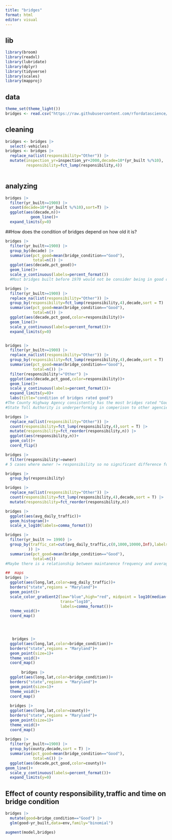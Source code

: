 ---
title: "bridges"
format: html
editor: visual
---

## lib

```{r}

library(broom)
library(readxl)
library(lubridate)
library(dplyr)
library(tidyverse)
library(scales)
library(mapproj)
```

## data

```{r}
theme_set(theme_light())
bridges <- read.csv("https://raw.githubusercontent.com/rfordatascience/tidytuesday/master/data/2018/2018-11-27/baltimore_bridges.csv")
```

## cleaning

```{r}
bridges <- bridges |> 
  select(-vehicles)
bridges <- bridges |>
  replace_na(list(responsibility="Other")) |>
  mutate(inspection_yr=inspection_yr+2000,decade=10*(yr_built %/%10),
         responsibility=fct_lump(responsibility,4))
  
```

## analyzing

```{r}
bridges |> 
  filter(yr_built>=1900) |> 
  count(decade=10*(yr_built %/%10),sort=T) |> 
  ggplot(aes(decade,n))+
           geom_line()+
  expand_limits(y=0)
```

##How does the condition of bridges depend on how old it is?

```{r}
bridges |> 
  filter(yr_built>=1900) |> 
  group_by(decade) |> 
  summarise(pct_good=mean(bridge_condition=="Good"),
            total=n()) |> 
  ggplot(aes(decade,pct_good))+
  geom_line()+
  scale_y_continuous(labels=percent_format())
  #Most bridges built before 1970 would not be consider being in good condition and it doesnt matter how long before 1970 they were built. Vast majority of bridges built since 2000 are in good condition.

bridges |> 
  filter(yr_built>=1900) |> 
  replace_na(list(responsibility="Other")) |> 
  group_by(responsibility=fct_lump(responsibility,4),decade,sort = T) |>
  summarise(pct_good=mean(bridge_condition=="Good"),
            total=n()) |> 
  ggplot(aes(decade,pct_good,color=responsibility))+
  geom_line()+
  scale_y_continuous(labels=percent_format())+
  expand_limits(y=0)


bridges |> 
  filter(yr_built>=1900) |> 
  replace_na(list(responsibility="Other")) |> 
  group_by(responsibility=fct_lump(responsibility,4),decade,sort = T) |>
  summarise(pct_good=mean(bridge_condition=="Good"),
            total=n()) |> 
  filter(responsibility!="Other") |> 
  ggplot(aes(decade,pct_good,color=responsibility))+
  geom_line()+
  scale_y_continuous(labels=percent_format())+
  expand_limits(y=0)+
  labs(title="condition of bridges rated good")
#The County Highway Agency consistently has the most bridges rated "Good" from before 1970.
#State Toll Authority is underperforming in comperison to other agencies.
```

```{r}
bridges |>
  replace_na(list(responsibility="Other")) |> 
  count(responsibility=fct_lump(responsibility,4),sort = T) |> 
  mutate(responsibility=fct_reorder(responsibility,n)) |> 
  ggplot(aes(responsibility,n))+
  geom_col()+
  coord_flip()

bridges |> 
  filter(responsibility!=owner)
# 5 cases where owner != responsibility so no significant difference for our analysis

bridges |> 
  group_by(responsibility)

bridges |>
  replace_na(list(responsibility="Other")) |> 
  count(responsibility=fct_lump(responsibility,4),decade,sort = T) |> 
  mutate(responsibility=fct_reorder(responsibility,n))
```

```{r}
bridges |> 
  ggplot(aes(avg_daily_traffic))+
  geom_histogram()+
  scale_x_log10(labels=comma_format())
```

```{r}
bridges |> 
  filter(yr_built >= 1990) |> 
  group_by(traffic_cat=cut(avg_daily_traffic,c(0,1000,10000,Inf),labels=c("<1000","1000-10000","10000+"),
          )) |> 
  summarise(pct_good=mean(bridge_condition=="Good"),
            total=n())
#Maybe there is a relationship between maintanence frequency and average daily traffic. Bridges more popular tend to have more maintanence
```

```{r}
##  maps
bridges |> 
  ggplot(aes(long,lat,color=avg_daily_traffic))+
  borders("state",regions = "Maryland")+
  geom_point()+
  scale_color_gradient2(low="blue",high="red", midpoint = log10(median(bridges$avg_daily_traffic)),
                        trans="log10",
                        labels=comma_format())+
  theme_void()+
  coord_map()



   
   bridges |> 
  ggplot(aes(long,lat,color=bridge_condition))+
  borders("state",regions = "Maryland")+
  geom_point(size=1)+
  theme_void()+
  coord_map()
      
       bridges |> 
  ggplot(aes(long,lat,color=bridge_condition))+
  borders("state",regions = "Maryland")+
  geom_point(size=1)+
  theme_void()+
  coord_map()
       
  bridges |> 
  ggplot(aes(long,lat,color=county))+
  borders("state",regions = "Maryland")+
  geom_point(size=1)+
  theme_void()+
  coord_map()
  
bridges |> 
  filter(yr_built>=1900) |> 
  group_by(county,decade,sort = T) |>
  summarise(pct_good=mean(bridge_condition=="Good"),
            total=n()) |> 
  ggplot(aes(decade,pct_good,color=county))+
geom_line()+
  scale_y_continuous(labels=percent_format())+
  expand_limits(y=0)
```

## Effect of county responsibility,traffic and time on bridge condition

```{r}
bridges |>
  mutate(good=bridge_condition=="Good") |> 
  glm(good~yr_built,data=env,family="binomial")

augment(model,bridges)
```

